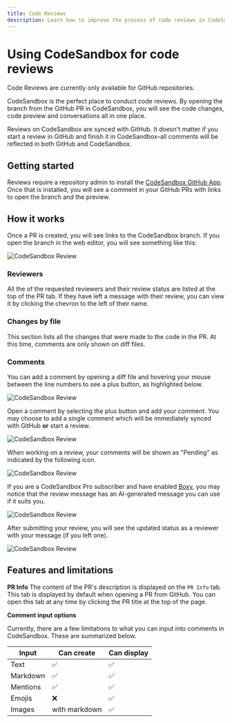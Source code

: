 ```yaml
---
title: Code Reviews
description: Learn how to improve the process of code reviews in CodeSandbox.
---
```



# Using CodeSandbox for code reviews

<Callout>
Code Reviews are currently only available for GitHub repositories.
</Callout>

CodeSandbox is the perfect place to conduct code reviews. By opening the branch from the GitHub PR in CodeSandbox, you will see the code changes, code preview and conversations all in one place. 

Reviews on CodeSandbox are synced with GitHub. It doesn't matter if you start a review in GitHub and finish it in CodeSandbox–all comments will be reflected in both GitHub and CodeSandbox.

## Getting started
Reviews require a repository admin to install the [CodeSandbox GitHub App](/learn/integrations/github-app). Once that is installed, you will see a comment in your GitHub PRs with links to open the branch and the preview.

## How it works
Once a PR is created, you will see links to the CodeSandbox branch. If you open the branch in the web editor, you will see something like this:

![CodeSandbox Review](../images/review-start.png)

### Reviewers
All the of the requested reviewers and their review status are listed at the top of the PR tab. If they have left a message with their review, you can view it by clicking the chevron to the left of their name.

### Changes by file
This section lists all the changes that were made to the code in the PR. 
At this time, comments are only shown on diff files.

### Comments
You can add a comment by opening a diff file and hovering your mouse between the line numbers to see a plus button, as highlighted below.

![CodeSandbox Review](../images/review-plus-button.png)

Open a comment by selecting the plus button and add your comment.
You may choose to add a single comment which will be immediately synced with GitHub **or** start a review.


![CodeSandbox Review](../images/review-comment-with-mention.png)

When working on a review, your comments will be shown as "Pending" as indicated by the following icon.


![CodeSandbox Review](../images/review-screen.png)

If you are a CodeSandbox Pro subscriber and have enabled [Boxy](/learn/boxy/overview), you may notice that the review message has an AI-generated message you can use if it suits you.

![CodeSandbox Review](../images/review-approve.png)

After submitting your review, you will see the updated status as a reviewer with your message (if you left one).


![CodeSandbox Review](../images/review-message.png)

## Features and limitations

**PR Info**
The content of the PR's description is displayed on the `PR Info` tab. This tab is displayed by default when opening a PR from GitHub. You can open this tab at any time by clicking the PR title at the top of the page.

**Comment input options**

Currently, there are a few limitations to what you can input into comments in CodeSandbox. These are summarized below.

| Input | Can create | Can display|
| -------- | -------- | -------- |
| Text | ✅ | ✅ |
| Markdown | ✅ | ✅ |
| Mentions | ✅ | ✅ |
| Emojis | ❌ | ✅ |
| Images | with markdown | ✅ |




